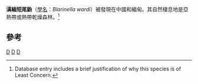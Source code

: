 {{Speciesbox 
| taxon = Blarinella wardi
| authority =  
| status = LC
| status_system = IUCN3.1
}}
'''滇緬短尾鼩'''（[[學名|學名]]：''Blarinella wardi''）被發現在中國和緬甸。其自然棲息地是亞熱帶或熱帶乾燥森林。<ref name=iucn>{{IUCN2010.2|assessors=Lunde, D. & Ruedas, L.|year=2008|id=2825|title=Blarinella wardi|downloaded=30 July 2010}} Database entry includes a brief justification of why this species is of Least Concern.</ref>

==參考==
{{Reflist}}
{{Taxonbar|from=Q305799}}

[[Category:川鼩屬|D]]
[[Category:中國哺乳動物|D]]
[[Category:緬甸哺乳動物|D]]


{{动物小作品}}